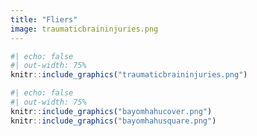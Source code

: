 ```yaml
---
title: "Fliers"
image: traumaticbraininjuries.png
---
```


```r
#| echo: false
#| out-width: 75%
knitr::include_graphics("traumaticbraininjuries.png")
```

```r
#| echo: false
#| out-width: 75%
knitr::include_graphics("bayomhahucover.png")
knitr::include_graphics("bayomhahusquare.png")
```